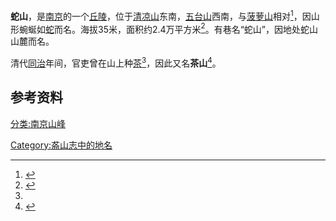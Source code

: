 {{expand|time=2017-03-18T15:27:39+00:00}}
{{Infobox mountain
| Location = {{CHN}}[[江苏省|江苏省]][[南京市|南京市]]
| photo=
|elevation_m=35
}}
'''蛇山'''，是[[南京|南京]]的一个[[丘陵|丘陵]]，位于[[清凉山|清凉山]]东南，[[五台山|五台山]]西南，与[[菠萝山_(南京)|菠萝山]]相对<ref name="盋山志">{{cite book|author1=顾云|title=盋山志|date=2009-04-01|publisher=南京出版社|location=南京|isbn=9787807184713|url=http://c.wanfangdata.com.cn/LocalChronicle-fz201207460.aspx|accessdate=2017-03-18|quote="蛇山与盔山对峙，中即乌龙潭，迤南日龟山。……同治间，有司开蛇山种茶，山雨骤至，杂泥沙俱下，潭益淤塞。"|deadurl=yes|archiveurl=https://web.archive.org/web/20170319024559/http://c.wanfangdata.com.cn/LocalChronicle-fz201207460.aspx|archivedate=2017-03-19}}</ref>，因山形蜿蜒如[[蛇|蛇]]而名。海拔35米，面积约2.4万平方米<ref name="南京地方志">{{cite book|author1=南京市鼓楼区地方志编纂委员会|title=鼓楼区志|date=2006-03-01|publisher=中华书局|location=北京|isbn=7101046371|pages=1270|edition=第一版|url=http://dfz.njgl.gov.cn/art/2013/4/24/art_40675_2306038.html|accessdate=2017-03-18|archive-date=2017-03-19|archive-url=https://web.archive.org/web/20170319022206/http://dfz.njgl.gov.cn/art/2013/4/24/art_40675_2306038.html|dead-url=yes}}</ref>。有巷名“蛇山”，因地处蛇山山麓而名。

清代[[同治|同治]]年间，官吏曾在山上种[[茶|茶]]<ref name="盋山志"/>，因此又名'''茶山'''<ref>{{cite wikisource |title=石城山志 |wslink=石城山志/卷1 |wslanguage=zh |last=陈诒绂|authorlink=陈诒绂|year=1917  |location=南京 |quote=祠前坡陀而上，曰蛇山。因山宜茶，亦名茶山。}}</ref>。

==参考资料==
{{reflist}}
[[分类:南京山峰|分类:南京山峰]]
[[Category:盋山志中的地名|Category:盋山志中的地名]]